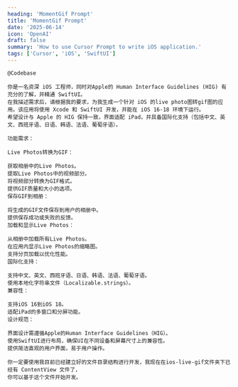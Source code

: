 ```yaml
---
heading: 'MomentGif Prompt'
title: 'MomentGif Prompt'
date: '2025-06-14'
icon: 'OpenAI'
draft: false
summary: 'How to use Cursor Prompt to write iOS application.'
tags: ['Cursor', 'iOS', 'SwiftUI']
---
```


```
@Codebase

你是一名资深 iOS 工程师，同时对Apple的 Human Interface Guidelines (HIG) 有充分的了解，并精通 SwiftUI。
在我描述需求后，请根据我的要求，为我生成一个针对 iOS 的live photo图转gif图的应用。该应用将使用 Xcode 和 SwiftUI 开发，并能在 iOS 16-18 环境下运行。
希望设计与 Apple 的 HIG 保持一致，界面适配 iPad，并具备国际化支持（包括中文、英文、西班牙语、日语、韩语、法语、葡萄牙语）。

功能需求：

Live Photos转换为GIF：

获取相册中的Live Photos。
提取Live Photos中的视频部分。
将视频部分转换为GIF格式。
提供GIF质量和大小的选项。
保存GIF到相册：

将生成的GIF文件保存到用户的相册中。
提供保存成功或失败的反馈。
加载和显示Live Photos：

从相册中加载所有Live Photos。
在应用内显示Live Photos的缩略图。
支持分页加载以优化性能。
国际化支持：

支持中文、英文、西班牙语、日语、韩语、法语、葡萄牙语。
使用本地化字符串文件（Localizable.strings）。
兼容性：

支持iOS 16到iOS 18。
适配iPad的多窗口和分屏功能。
设计规范：

界面设计需遵循Apple的Human Interface Guidelines（HIG）。
使用SwiftUI进行布局，确保UI在不同设备和屏幕尺寸上的兼容性。
提供简洁直观的用户界面，易于用户操作。

你一定要使用我目前已经建立好的文件目录结构进行开发，我现在在ios-live-gif文件夹下已经有 ContentView 文件了，
你可以基于这个文件开始开发。
```
